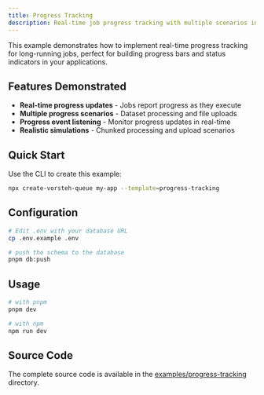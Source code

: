 ```yaml
---
title: Progress Tracking
description: Real-time job progress tracking with multiple scenarios including dataset processing and file uploads.
---
```


This example demonstrates how to implement real-time progress tracking for long-running jobs, perfect for building progress bars and status indicators in your applications.

## Features Demonstrated

- **Real-time progress updates** - Jobs report progress as they execute
- **Multiple progress scenarios** - Dataset processing and file uploads
- **Progress event listening** - Monitor progress updates in real-time
- **Realistic simulations** - Chunked processing and upload scenarios

## Quick Start

Use the CLI to create this example:

```bash
npx create-vorsteh-queue my-app --template=progress-tracking
```

## Configuration

```bash
# Edit .env with your database URL
cp .env.example .env

# push the schema to the database
pnpm db:push
```

## Usage

```bash
# with pnpm
pnpm dev

# with npm
npm run dev
```

## Source Code

The complete source code is available in the [examples/progress-tracking](https://github.com/noxify/vorsteh-queue/tree/main/examples/progress-tracking) directory.
